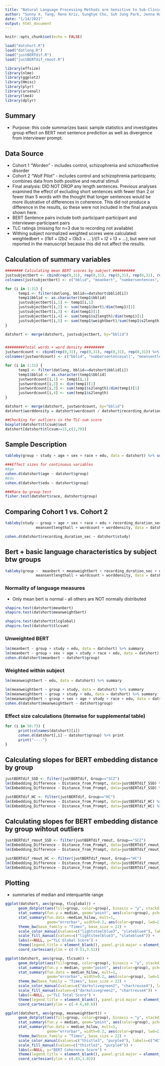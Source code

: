 ```yaml
---
title: "Natural Language Processing Methods are Sensitive to Sub-Clinical Linguistic Differences in Schizophrenia Spectrum Disorders"
author: "Sunny X. Tang, Reno Kriz, Sunghye Cho, Suh Jung Park, Jenna Harowitz, Raquel E. Gur, Mahendra T. Bhati, Daniel H. Wolf, João Sedoc, Mark Y. Liberman"
date: "1/14/2021"
output: html_document
---
```


```r
knitr::opts_chunk$set(echo = FALSE)

load("datshort.R")
load("datlong.R")
load("justBERTdif.R")
load("justBERTdif_rmout.R")

library(effsize)
library(nlme)
library(ggplot2)
library(Hmisc)
library(plyr)
library(arsenal)
library(lme4)
library(dplyr)
```

## Summary
- Purpose: this code summarizes basic sample statistics and investigates group effect on BERT next sentence prediction as well as divergence from interviewer prompt.

## Data Source
- Cohort 1 "Worden" - includes control, schizophrenia and schizoaffective disorder
- Cohort 2 "Wolf Pilot" - includes control and schizophrenia participants; combines data from both positive and neutral stimuli
- Final analysis: DID NOT DROP any length sentences. Previous analyses examined the effect of excluding short sentences with fewer than 2 or fewer than 5 words with the thought that longer sentences would be more illustrative of differences in coherence. This did not produce a difference in the results, so these were not included in the final analysis shown here.
- BERT Sentence pairs include both participant-participant and interviewer-participant pairs
- TLC ratings (missing for n=3 due to recording not available)
- Withing subject normalized weighted scores were calculated: weightedbert = (l1b1 + l2b2 + l3b3 + ... )/(l1 + l2 + l3 + ...), but were not reported in the manuscript because this did not affect the results.

## Calculation of summary variables 
```r
######## Calculating mean BERT scores by subject ##########
justsubjectbert <- cbind(rep(0,31), rep(0,31), rep(0,31), rep(0,31), rep(0,31)) %>% as.data.frame()
colnames(justsubjectbert) <- c("bblid", "meanbert", "numbersentences", "meansentlength", "meanweightbert")

for (i in 1:31) {
      temp1 <- filter(datlong, bblid==datshort$bblid[i])
      temp1$bblid <- as.character(temp1$bblid)
      justsubjectbert[i,1] <- temp1[i,1]
      justsubjectbert[i,2] <- sum(temp1$bert)/dim(temp1)[1]
      justsubjectbert[i,3] <- dim(temp1)[1]
      justsubjectbert[i,4] <- sum(temp1$s2length)/dim(temp1)[1]
      justsubjectbert[i,5] <- sum(temp1$weightbert)/sum(temp1$s2length)
}

datshort <- merge(datshort, justsubjectbert, by="bblid")


#########Total words + word density #########
justwordcount <- cbind(rep(0,31), rep(0,31), rep(0,31), rep(0,31)) %>% as.data.frame()
colnames(justwordcount) <- c("bblid", "numbersentencesall", "meansentlengthall", "wordcount")

for (i in 1:31) {
      temp1 <- filter(datlong, bblid==datshort$bblid[i])
      temp1$bblid <- as.character(temp1$bblid)
      justwordcount[i,1] <- temp1[i,1]
      justwordcount[i,2] <- dim(temp1)[1]
      justwordcount[i,3] <- sum(temp1$s2length)/dim(temp1)[1]
      justwordcount[i,4] <- sum(temp1$s2length)
}

datshort <- merge(datshort, justwordcount, by="bblid")
datshort$worddensity = datshort$wordcount / datshort$recording_duration_sec

##Checking for outliers in the TLC-sum score
boxplot(datshort$tlcsum)$out
datshort[datshort$tlcsum>=15,c(1,70)]
```


## Sample Description
```r
tableby(group ~ study + age + sex + race + edu, data = datshort) %>% summary(digits=2, digits.pct=0, digits.p=3)
```
```r
###Effect sizes for continuous variables
#Age
cohen.d(datshort$age ~ datshort$group)
#Edu
cohen.d(datshort$edu ~ datshort$group)

###Race by group test
fisher.test(datshort$race, datshort$group)
```

## Comparing Cohort 1 vs. Cohort 2
```r
tableby(study ~ group + age + sex + race + edu + recording_duration_sec + numbersentencesall + 
              meansentlengthall + wordcount + worddensity, data = datshort) %>% summary(digits=2, digits.pct=0, digits.p=3)
```
```r
cohen.d(datshort$recording_duration_sec ~ datshort$study)
```

## Bert + basic language characteristics by subject btw groups
```r
tableby(group ~  meanbert + meanweightbert + recording_duration_sec + numbersentencesall + 
              meansentlengthall + wordcount + worddensity, data = datshort) %>% summary(digits=2, digits.pct=0, digits.p=3)
```

### Normality of language measures
- Only mean bert is normal - all others are NOT normally distributed
```r
shapiro.test(datshort$meanbert)
shapiro.test(datshort$meanweightbert)

shapiro.test(datshort$tlcglobal)
shapiro.test(datshort$tlcsum)
```

### Unweighted BERT
```r
lm(meanbert ~ group + study + edu, data = datshort) %>% summary
lm(meanbert ~ group + sex + age + study + race + edu, data = datshort) %>% summary
cohen.d(datshort$meanbert ~ datshort$group)
```

### Weighted within subject
```r
lm(meanweightbert ~ edu, data = datshort) %>% summary

lm(meanweightbert ~ group + study, data = datshort) %>% summary
lm(meanweightbert ~ group + study + edu, data = datshort) %>% summary
lm(meanweightbert ~ group + sex + age + study + race + edu, data = datshort) %>% summary
cohen.d(datshort$meanweightbert ~ datshort$group)
```

### Effect size calculations (itemwise for supplemental table)
```r
for (i in 50:73) {
      print(colnames(datshort)[i])
      cohen.d(datshort[,i] ~ datshort$group) %>% print
      print("----")
}
```

## Calculating slopes for BERT embedding distance by group
```r
justBERTdif_SSD <- filter(justBERTdif, Group=="SCZ")
lm(Embedding_Difference ~ Distance_from_Prompt, data=justBERTdif_SSD) %>% summary()
lm(Embedding_Difference ~ Distance_from_Prompt, data=justBERTdif_SSD) %>% confint()

justBERTdif_HC <- filter(justBERTdif, Group=="HC")
lm(Embedding_Difference ~ Distance_from_Prompt, data=justBERTdif_HC) %>% summary()
lm(Embedding_Difference ~ Distance_from_Prompt, data=justBERTdif_HC) %>% confint()

```


## Calculating slopes for BERT embedding distance by group wihtout outliers
```r
justBERTdif_rmout_SSD <- filter(justBERTdif_rmout, Group=="SCZ")
lm(Embedding_Difference ~ Distance_from_Prompt, data=justBERTdif_rmout_SSD) %>% summary()
lm(Embedding_Difference ~ Distance_from_Prompt, data=justBERTdif_rmout_SSD) %>% confint()

justBERTdif_rmout_HC <- filter(justBERTdif_rmout, Group=="HC")
lm(Embedding_Difference ~ Distance_from_Prompt, data=justBERTdif_rmout_HC) %>% summary()
lm(Embedding_Difference ~ Distance_from_Prompt, data=justBERTdif_rmout_HC) %>% confint()

```

## Plotting
- summaries of median and interquartile range
```r
ggplot(datshort, aes(group, tlcglobal)) + 
      geom_dotplot(aes(fill=group, color=group), binaxis = "y", stackdir="center", alpha=0.4, dotsize=1) +
      stat_summary(fun.y = median, geom="point", aes(color=group), pch=15, size=5) +
      stat_summary(fun.data =median_hilow, mult=1, 
                   geom="errorbar", width=0.2, aes(color=group), lwd=1) +
      theme_bw(base_family = "Times", base_size = 22) +
      scale_color_manual(values=c("lightsteelblue3", "slateblue4"), labels=c("HC", "SSD")) +
      scale_fill_manual(values=c("lightsteelblue3", "slateblue4")) +
      labs(x=NULL, y="TLC Global Score") +
      theme(legend.title = element_blank(), panel.grid.major = element_blank(), panel.grid.minor = element_blank()) +
      coord_cartesian(ylim = c(-0.51,3.51))

ggplot(datshort, aes(group, tlcsum)) + 
      geom_dotplot(aes(fill=group, color=group), binaxis = "y", stackdir="center", alpha=0.4, dotsize=1) +
      stat_summary(fun.y = median, geom="point", aes(color=group), pch=15, size=5) +
      stat_summary(fun.data = median_hilow, mult=1, 
                   geom="errorbar", width=0.2, aes(color=group), lwd=1) +
      theme_bw(base_family = "Times", base_size = 22) +
      scale_color_manual(values=c("darkolivegreen2", "chartreuse4"), labels=c("HC", "SSD")) +
      scale_fill_manual(values=c("darkolivegreen2", "chartreuse4")) +
      labs(x=NULL, y="TLC Total Score") +
      theme(legend.title = element_blank(), panel.grid.major = element_blank(), panel.grid.minor = element_blank())+
      coord_cartesian(ylim = c(-4.6,40.6))

ggplot(datshort, aes(group, meanweightbert)) + 
      geom_dotplot(aes(fill=group, color=group), binaxis = "y", stackdir="center", alpha=0.4, dotsize=1.5) +
      stat_summary(fun.y = median, geom="point", aes(color=group), pch=15, size=5) +
      stat_summary(fun.data = median_hilow, mult=1, 
                   geom="errorbar", width=0.2, aes(color=group), lwd=1) +
      theme_bw(base_family = "Times", base_size = 22) +
      scale_color_manual(values=c("thistle3", "purple4"), labels=c("HC", "SSD")) +
      scale_fill_manual(values=c("thistle3", "purple4")) +
      labs(x=NULL, y="BERT Coherence Score") +
      theme(legend.title = element_blank(), panel.grid.major = element_blank(), panel.grid.minor = element_blank()) +
      coord_cartesian(ylim = c(.83,1.02))

```

